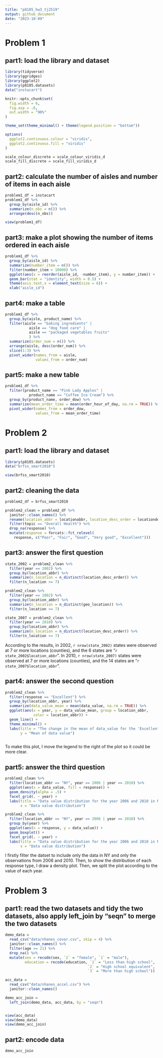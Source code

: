 ```yaml
---
title: "p8105_hw3_tj2519"
output: github_document
date: "2023-10-09"
---
```


# Problem 1
## part1: load the library and dataset
```r
library(tidyverse)
library(ggridges)
library(ggplot2)
library(p8105.datasets)
data("instacart")

knitr::opts_chunk$set(
  fig.width = 6,
  fig.asp = .6,
  out.width = "90%"
)

theme_set(theme_minimal() + theme(legend.position = "bottom"))

options(
  ggplot2.continuous.colour = "viridis",
  ggplot2.continuous.fill = "viridis"
)

scale_colour_discrete = scale_colour_viridis_d
scale_fill_discrete = scale_fill_viridis_d
```

## part2: calculate the number of aisles and number of items in each aisle
```r
problem1_df = instacart 
problem1_df %>% 
  group_by(aisle_id) %>% 
  summarize(n_obs = n()) %>% 
  arrange(desc(n_obs))

view(problem1_df)
```

## part3: make a plot showing the number of items ordered in each aisle
```r
problem1_df %>% 
  group_by(aisle_id) %>% 
  summarize(number_item = n()) %>% 
  filter(number_item > 10000) %>% 
  ggplot(aes(x = reorder(aisle_id, -number_item), y = number_item)) +
  geom_bar(stat = "identity", width = 0.5) + 
  theme(axis.text.x = element_text(size = 6)) +
  xlab("aisle_id") 
```

## part4: make a table

```r
problem1_df %>% 
  group_by(aisle, product_name) %>% 
  filter(aisle == "baking ingredients" |
           aisle == "dog food care" |
           aisle == "packaged vegetables fruits"
           ) %>% 
  summarize(order_num = n()) %>% 
  arrange(aisle, desc(order_num)) %>% 
  slice(1:3) %>% 
  pivot_wider(names_from = aisle,
              values_from = order_num)

```

## part5: make a new table
```r
problem1_df %>% 
  filter(product_name == "Pink Lady Apples" | 
           product_name == "Coffee Ice Cream") %>% 
  group_by(product_name, order_dow) %>% 
  summarize(mean_order_time = mean(order_hour_of_day, na.rm = TRUE)) %>% 
  pivot_wider(names_from = order_dow,
              values_from = mean_order_time)

```



# Problem 2
## part1: load the library and dataset
```r
library(p8105.datasets)
data("brfss_smart2010") 

view(brfss_smart2010)
```

## part2: cleaning the data
```r
problem2_df = brfss_smart2010

problem2_clean = problem2_df %>% 
  janitor::clean_names() %>% 
  rename(location_abbr = locationabbr, location_desc_order = locationdesc) %>% 
  filter(topic == "Overall Health") %>% 
  drop_na(response) %>% 
  mutate(response = forcats::fct_relevel(
    response, c("Poor", "Fair", "Good", "Very good", "Excellent")))

```

## part3: answer the first question
```r
state_2002 = problem2_clean %>%
  filter(year == 2002) %>% 
  group_by(location_abbr) %>% 
  summarize(n_location = n_distinct(location_desc_order)) %>% 
  filter(n_location >= 7)

problem2_clean %>%
  filter(year == 2002) %>% 
  group_by(location_abbr) %>% 
  summarize(n_location = n_distinct(geo_location)) %>% 
  filter(n_location >= 7)

state_2007 = problem2_clean %>%
  filter(year == 2010) %>% 
  group_by(location_abbr) %>% 
  summarize(n_location = n_distinct(location_desc_order)) %>% 
  filter(n_location >= 7)
```
According to the results, in 2002, `r nrow(state_2002)` states were observed at 7 or more locations (counties), and the 6 states are "`r state_2002$location_abbr`". In 2010, `r nrow(state_2007)` states were observed at 7 or more locations (counties), and the 14 states are "`r state_2007$location_abbr`". 


## part4: answer the second question
```r
problem2_clean %>% 
  filter(response == "Excellent") %>% 
  group_by(location_abbr, year) %>% 
  summarize(data_value_mean = mean(data_value, na.rm = TRUE)) %>%
  ggplot(aes(x = year, y = data_value_mean, group = location_abbr, 
             color = location_abbr)) +
  geom_line() +
  theme_minimal() + 
  labs(title = "The change in the mean of data_value for the 'Excellent' category",
       y = "Mean of data value")



```
To make this plot, I move the legend to the right of the plot so it could be more clear.


## part5: answer the third question
```r
problem2_clean %>% 
  filter(location_abbr == "NY", year == 2006 | year == 2010) %>% 
  ggplot(aes(x = data_value, fill = response)) +
  geom_density(alpha = .5) +
  facet_grid(. ~ year) +
  labs(title = "Data value distribution for the year 2006 and 2010 in New York (density plot)",
       x = "Data value distribution")

problem2_clean %>% 
  filter(location_abbr == "NY", year == 2006 | year == 2010) %>% 
  group_by(year) %>% 
  ggplot(aes(x = response, y = data_value)) +
  geom_boxplot() +
  facet_grid(. ~ year) +
  labs(title = "Data value distribution for the year 2006 and 2010 in New York (box plot)",
       x = "Data value distribution")

```
I firstly filter the datset to include only the data in NY and only the observations from 2006 and 2010. Then, to show the distribution of each response type, I draw a density plot. Then, we split the plot according to the value of each year.


# Problem 3
## part1: read the two datasets and tidy the two datasets, also apply left_join by "seqn" to merge the two datasets
```r
demo_data = 
  read_csv("data/nhanes_covar.csv", skip = 4) %>% 
  janitor::clean_names() %>% 
  filter(age >= 21) %>% 
  drop_na() %>% 
  mutate(sex = recode(sex, `2` = "female", `1` = "male"),
         education = recode(education, `1` = "Less than high school", 
                                      `2` = "High school equivalent",
                                      `3` = "More than high school"))

acc_data =
  read_csv("data/nhanes_accel.csv") %>% 
  janitor::clean_names()

demo_acc_join = 
  left_join(demo_data, acc_data, by = "seqn")


view(acc_data)
view(demo_data)
view(demo_acc_join)
```


## part2: encode data
```r
demo_acc_join 
```





